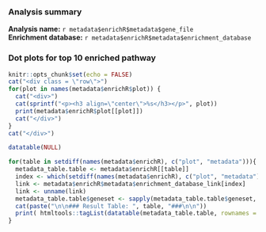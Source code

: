 ### Analysis summary

**Analysis name:** `r metadata$enrichR$metadata$gene_file`  
**Enrichment database:** `r metadata$enrichR$metadata$enrichment_database`  


### Dot plots for top 10 enriched pathway

```r
knitr::opts_chunk$set(echo = FALSE)
cat("<div class = \"row\">")
for(plot in names(metadata$enrichR$plot)) {
  cat("<div>")
  cat(sprintf("<p><h3 align=\"center\">%s</h3></p>", plot))
  print(metadata$enrichR$plot[[plot]])
  cat("</div>")
}
cat("</div>")
```

```r
datatable(NULL)
```


```r
for(table in setdiff(names(metadata$enrichR), c("plot", "metadata"))){
  metadata_table.table <- metadata$enrichR[[table]]
  index <- which(setdiff(names(metadata$enrichR), c("plot", "metadata")) %in% table)
  link <- metadata$enrichR$metadata$enrichment_database_link[index]
  link <- unname(link)
  metadata_table.table$geneset <- sapply(metadata_table.table$geneset, function(geneset) sprintf("<a href=\"%s%s\">%s</a>", link, geneset, geneset))
  cat(paste("\n\n### Result Table: ", table, "###\n\n"))
  print( htmltools::tagList(datatable(metadata_table.table, rownames = FALSE, options = list(pageLength = 5, scrollX=T, autoWidth = TRUE, columnDefs = list(list(width = '500px', targets = 2))), escape = FALSE )))
}
```


